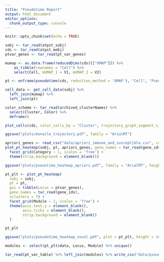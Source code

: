 ```yaml
---
title: "Pseudotime Report"
output: html_document
editor_options: 
  chunk_output_type: console
---
```


```r
knitr::opts_chunk$set(echo = TRUE)
```

```r
sobj <- tar_read(atpst_sobj)
cds <- tar_read(atpst_mobj)
ptvar_genes <- tar_read(pt_var_genes)

mumap <- as.data.frame(reducedDims(cds)[["UMAP"]]) %>% 
    as_tibble(rownames = "Cell") %>% 
    select(Cell, mUMAP_1 = V1, mUMAP_2 = V2)

pt <- enframe(pseudotime(cds, reduction_method = 'UMAP'), "Cell", "Pseudotime")

cell_data <- get_cell_data(sobj) %>%
  left_join(mumap) %>%
  left_join(pt)
```

```r
color_scheme <- tar_read(archived_clusterNames) %>%
  select(Cluster, Color) %>%
  deframe()

plot_cells(cds, color_cells_by = "Cluster", trajectory_graph_segment_size = 0.75, label_cell_groups = F, label_branch_points = F, label_leaves = F) + scale_color_manual(values = color_scheme)

ggsave("plots/monocle_trajectory.pdf", family = "ArialMT")
```

```r
apriori_genes <- read_csv("data/apriori_immune_and_susceptible.csv", col_types = cols())
plot_pt_heatmap(sobj, pt, apriori_genes, gene_names = tar_read(gene_ids)) + 
  facet_grid(Category ~ 1, scales = 'free') +
  theme(strip.background = element_blank())

ggsave("plots/pseuotime_heatmap_apriori.pdf", family = "ArialMT", height = 12, width = 8)
```

```r
pt_plt <- plot_pt_heatmap(
  sobj = sobj, 
  pt = pt, 
  goi = tibble(Locus = ptvar_genes), 
  gene_names = tar_read(gene_ids), 
  nclusters = 7) +
  facet_grid(Module ~ 1, scales = 'free') +
  theme(axis.text.y = element_blank(),
        axis.ticks = element_blank(),
        strip.background = element_blank()
  )

pt_plt

ggsave("plots/pseudotime_heatmap_novel.pdf", plot = pt_plt, height = 10, width = 8, family = "ArialMT")
```

```r
modules <- select(pt_plt$data, Locus, Module) %>% unique()

tar_read(pt_var_table) %>% left_join(modules) %>% write_csv("data/pseudotime_variable_genes.csv")
```

